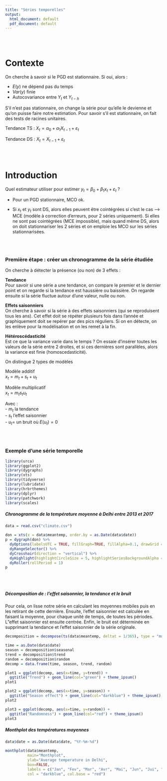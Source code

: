 ```yaml
---
title: "Séries temporelles"
output:
  html_document: default
  pdf_document: default
---
```


<br>
\

# Contexte 

On cherche à savoir si le PGD est stationnaire. Si oui, alors :

- $E(y)$ ne dépend pas du temps\
- $Var(y)$ finie\
- Autocovariance entre $Y_t$ et $Y_{t-h}$

S'il n'est pas stationnaire, on change la série pour qu'elle le devienne et qu'on puisse faire notre estimation. Pour savoir s'il est stationnaire, on fait des tests de racines unitaires. 

Tendance TS : $X_t = \alpha_0 + \alpha_1 X_{t-1} + \varepsilon_t$

Tendance DS : $X_t = X_{t-1} + \varepsilon_t$






<br>
\

# Introduction

Quel estimateur utiliser pour estimer $y_t = \beta_0 + \beta_1 x_t + \varepsilon_t$ ?

- Pour un PGD stationnaire, MCO ok. 

- Si $x_t$ et $y_t$ sont DS, alors elles peuvent être cointégrées si c'est le cas --> MCE (modèle à correction d'erreurs, pour 2 séries uniquement). Si elles ne sont pas cointégrées (MCE impossible), mais quand même DS, alors on doit stationnariser les 2 séries et on emploie les MCO sur les séries stationnarisées. 

<br>
\

### Première étape : créer un chronogramme de la série étudiée

On cherche à détecter la présence (ou non) de 3 effets :

**Tendance**\
Pour savoir si une série a une tendance, on compare le premier et le dernier point et on regarde si la tendance est haussière ou baissière. On regarde ensuite si la série fluctue autour d'une valeur, nulle ou non.

**Effets saisonniers**\
On cherche à savoir si la série à des effets saisonniers (qui se reproduisent tous les ans). Cet effet doit se répéter plusieurs fois dans l'année et graphiquement doit se repérer par des pics réguliers. Si on en détecte, on les enlève pour la modélisation et on les remet à la fin. 

**Hétéroscédasticité**\
Est ce que la variance varie dans le temps ? On essaie d'insérer toutes les valeurs de la série entre 2 droites, et si ces dernières sont parallèles, alors la variance est finie (homoscedasticité).

On distingue 2 types de modèles

Modèle additif\
$x_t = m_t + s_t + u_t$

Modèle multiplicatif\
$x_t = m_t s_t u_t$

Avec :\
- $m_t$ la tendance\
- $s_t$ l'effet saisonnier\
- $u_t =$ un bruit où $E(u_t) = 0$\

<br>
\

### Exemple d'une série temporelle


```r
library(urca)
library(ggplot2)
library(dygraphs)
library(xts)          
library(tidyverse)
library(lubridate)
library(hrbrthemes)
library(dplyr)
library(patchwork)
library(scales)
```

##### Chronogramme de la température moyenne à Delhi entre 2013 et 2017

```r
data = read.csv("climate.csv")

don = xts(x = data$meantemp, order.by = as.Date(data$date))
p = dygraph(don) %>%
  dyOptions(labelsUTC = TRUE, fillGraph=TRUE, fillAlpha=0.1, drawGrid = FALSE, colors="#D8AE5A") %>%
  dyRangeSelector() %>%
  dyCrosshair(direction = "vertical") %>%
  dyHighlight(highlightCircleSize = 5, highlightSeriesBackgroundAlpha = 0.2, hideOnMouseOut = FALSE)  %>%
  dyRoller(rollPeriod = 1)
p
```

\
<br>

##### Décomposition de : l'effet saisonnier, la tendance et le bruit

Pour cela, on lisse notre série en calculant les moyennes mobiles puis en les retirant de cette dernière. Ensuite, l'effet saisonnier est calculée en faisant la moyenne, pour chaque unité de temps, de toutes les périodes. L"effet saisonnier est ensuite centrée. Enfin, le bruit est déterminée en supprimant la tendance et l'effet saisonnier de la série originale.


```r

decomposition = decompose(ts(data$meantemp, deltat = 1/365), type = "multiplicative")

time = as.Date(data$date)
season = decomposition$seasonal
trend = decomposition$trend
random = decomposition$random
decomp = data.frame(time, season, trend, random)

plot1 = ggplot(decomp, aes(x=time, y=trend)) +
  ggtitle("Trend") + geom_line(col="green") + theme_ipsum()
plot1

plot2 = ggplot(decomp, aes(x=time, y=season)) +
  ggtitle("Season effect") + geom_line(col="darkblue") + theme_ipsum()
plot2

plot3 = ggplot(decomp, aes(x=time, y=random)) +
  ggtitle("Randomness") + geom_line(col="red") + theme_ipsum()
plot3
```

##### Monthplot des températures moyennes

```r
data$date = as.Date(data$date, "%Y-%m-%d")

monthplot(data$meantemp,
          main="Monthplot",
          ylab="Average temperature in Delhi",
          box=FALSE,
          labels = c("Jan", "Fev", "Mar", "Avr", "Mai", "Jun", "Jui", "Aou", "Sep", "Oct", "Nov", "Dec"),
          col = "darkblue", col.base = "red")
```












\
\
\
\
\
<br>
<br>
<br>
<br>


